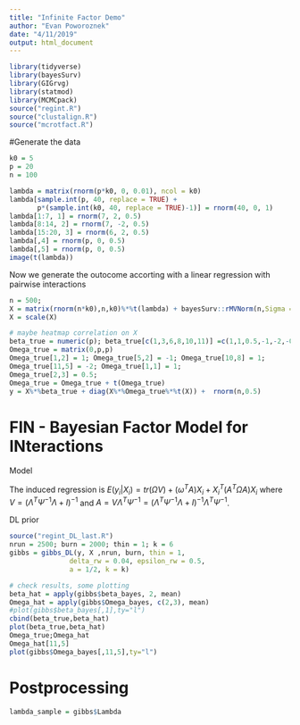 ```yaml
---
title: "Infinite Factor Demo"
author: "Evan Poworoznek"
date: "4/11/2019"
output: html_document
---
```


```r
library(tidyverse)
library(bayesSurv)
library(GIGrvg)
library(statmod)
library(MCMCpack)
source("regint.R")
source("clustalign.R")
source("mcrotfact.R")
```

#Generate the data

```r
k0 = 5
p = 20
n = 100

lambda = matrix(rnorm(p*k0, 0, 0.01), ncol = k0)
lambda[sample.int(p, 40, replace = TRUE) +
       p*(sample.int(k0, 40, replace = TRUE)-1)] = rnorm(40, 0, 1)
lambda[1:7, 1] = rnorm(7, 2, 0.5)
lambda[8:14, 2] = rnorm(7, -2, 0.5)
lambda[15:20, 3] = rnorm(6, 2, 0.5)
lambda[,4] = rnorm(p, 0, 0.5)
lambda[,5] = rnorm(p, 0, 0.5)
image(t(lambda))
```

Now we generate the outocome accorting with a linear regression with pairwise interactions

```r
n = 500;
X = matrix(rnorm(n*k0),n,k0)%*%t(lambda) + bayesSurv::rMVNorm(n,Sigma = 3*diag(p))
X = scale(X)

# maybe heatmap correlation on X
beta_true = numeric(p); beta_true[c(1,3,6,8,10,11)] =c(1,1,0.5,-1,-2,-0.5)
Omega_true = matrix(0,p,p)
Omega_true[1,2] = 1; Omega_true[5,2] = -1; Omega_true[10,8] = 1; 
Omega_true[11,5] = -2; Omega_true[1,1] = 1; 
Omega_true[2,3] = 0.5; 
Omega_true = Omega_true + t(Omega_true)
y = X%*%beta_true + diag(X%*%Omega_true%*%t(X)) +  rnorm(n,0.5)
```


# FIN - Bayesian Factor Model for INteractions
Model
\begin{align}
& y_i = \eta_i^T \omega + \eta_i^T \Omega \eta_i +\epsilon_{y,i},  \quad \epsilon_{y,i} \sim N(0,\sigma^2) \nonumber  \\ 
& X_i = \Lambda \eta_i+ \epsilon_i,   \quad  \epsilon_i \sim N_p(0,\Psi) \\
& \eta_i \sim N_k(0,I) \nonumber
\end{align}

The induced regression is $E(y_i | X_i) = tr (\Omega V)+(\omega^T A) X_i + X_i^T (A^T \Omega A) X_i$ where $V = (\Lambda^T \Psi^{-1} \Lambda + I)^{-1}$ and $A = V \Lambda^T \Psi^{-1}  = (\Lambda^T \Psi^{-1} \Lambda + I)^{-1} \Lambda^T \Psi^{-1}$.


DL prior
\begin{align*}
\lambda_{j,h} | \phi_j, \tau_j \sim DE(\phi_{j,h} \tau_j) \ \ \ \ \ \ \ h = 1, \cdots, k  \\
\phi_j \sim Dir(a,\cdots,a) \ \ \ \ \ \ \tau_j \sim Gamma(k a , 1/2)
\end{align*}

```r
source("regint_DL_last.R")
nrun = 2500; burn = 2000; thin = 1; k = 6
gibbs = gibbs_DL(y, X ,nrun, burn, thin = 1, 
               delta_rw = 0.04, epsilon_rw = 0.5,
               a = 1/2, k = k)

```

```r
# check results, some plotting
beta_hat = apply(gibbs$beta_bayes, 2, mean)
Omega_hat = apply(gibbs$Omega_bayes, c(2,3), mean)
#plot(gibbs$beta_bayes[,1],ty="l")
cbind(beta_true,beta_hat)
plot(beta_true,beta_hat)
Omega_true;Omega_hat
Omega_hat[11,5]
plot(gibbs$Omega_bayes[,11,5],ty="l")
```


# Postprocessing

```r
lambda_sample = gibbs$Lambda
```